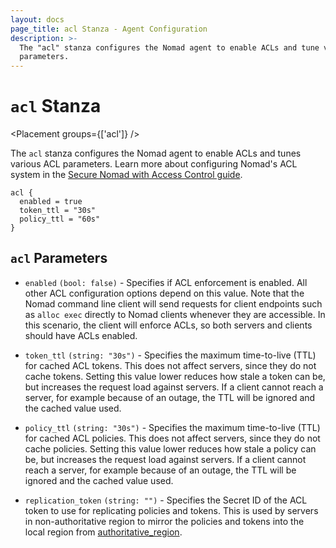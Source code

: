 ```yaml
---
layout: docs
page_title: acl Stanza - Agent Configuration
description: >-
  The "acl" stanza configures the Nomad agent to enable ACLs and tune various
  parameters.
---
```


# `acl` Stanza

<Placement groups={['acl']} />

The `acl` stanza configures the Nomad agent to enable ACLs and tunes various
ACL parameters. Learn more about configuring Nomad's ACL system in the [Secure
Nomad with Access Control guide][secure-guide].

```hcl
acl {
  enabled = true
  token_ttl = "30s"
  policy_ttl = "60s"
}
```

## `acl` Parameters

- `enabled` `(bool: false)` - Specifies if ACL enforcement is enabled. All other
  ACL configuration options depend on this value. Note that the Nomad command
  line client will send requests for client endpoints such as `alloc exec`
  directly to Nomad clients whenever they are accessible. In this scenario, the
  client will enforce ACLs, so both servers and clients should have ACLs enabled.

- `token_ttl` `(string: "30s")` - Specifies the maximum time-to-live (TTL) for
  cached ACL tokens. This does not affect servers, since they do not cache tokens.
  Setting this value lower reduces how stale a token can be, but increases
  the request load against servers. If a client cannot reach a server, for example
  because of an outage, the TTL will be ignored and the cached value used.

- `policy_ttl` `(string: "30s")` - Specifies the maximum time-to-live (TTL) for
  cached ACL policies. This does not affect servers, since they do not cache policies.
  Setting this value lower reduces how stale a policy can be, but increases
  the request load against servers. If a client cannot reach a server, for example
  because of an outage, the TTL will be ignored and the cached value used.

- `replication_token` `(string: "")` - Specifies the Secret ID of the ACL token
  to use for replicating policies and tokens. This is used by servers in non-authoritative
  region to mirror the policies and tokens into the local region from [authoritative_region][authoritative-region].

[secure-guide]: https://learn.hashicorp.com/collections/nomad/access-control
[authoritative-region]: /docs/configuration/server#authoritative_region
